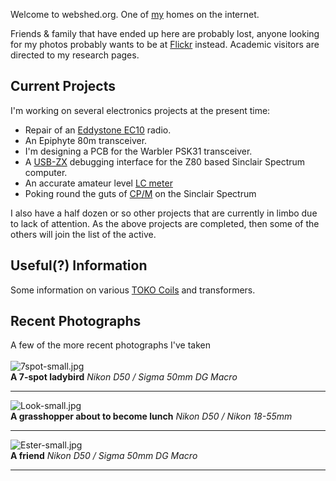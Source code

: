 Welcome to webshed.org.  One of [[About Me|my]] homes on the internet.

Friends & family that have ended up here are probably lost, anyone looking for my photos probably wants to be at [http://www.flickr.com/photos/dtl/ Flickr] instead. Academic visitors are directed to my research pages.



== Current Projects ==

I'm working on several electronics projects at the present time:
* Repair of an [[Eddystone_EC10|Eddystone EC10]] radio.
* An Epiphyte 80m transceiver.
* I'm designing a PCB for the Warbler PSK31 transceiver.
* A [[USB-ZX]] debugging interface for the Z80 based Sinclair Spectrum computer.
* An accurate amateur level [[LC meter]]
* Poking round the guts of [[CPM|CP/M]] on the Sinclair Spectrum
I also have a half dozen or so other projects that are currently in limbo due to lack of attention. As the above projects are completed, then some of the others will join the list of the active.

== Useful(?) Information ==

Some information on various [[TOKO Coils]] and transformers.

== Recent Photographs ==

A few of the more recent photographs I've taken<br><br>
[[Image:7spot-small.jpg]]
<br>'''A 7-spot ladybird'''
''Nikon D50 / Sigma 50mm DG Macro''
----
[[Image:Look-small.jpg]]
<br>'''A grasshopper about to become lunch'''
''Nikon D50 / Nikon 18-55mm ''
----
[[Image:Ester-small.jpg]]
<br>'''A friend'''
''Nikon D50 / Sigma 50mm DG Macro''
----